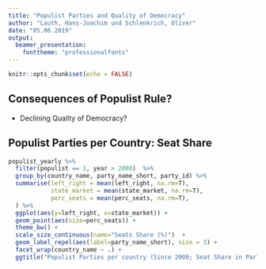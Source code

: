 ```yaml
---
title: "Populist Parties and Quality of Democracy"
author: "Lauth, Hans-Joachim und Schlenkrich, Oliver"
date: "05.06.2019"
output: 
  beamer_presentation:
    fonttheme: "professionalfonts"
---
```


```r
knitr::opts_chunk$set(echo = FALSE)

```

## Consequences of Populist Rule?

- Declining Quality of Democracy?


## Populist Parties per Country: Seat Share

```r

populist_yearly %>% 
  filter(populist == 1, year > 2000)  %>% 
  group_by(country_name, party_name_short, party_id) %>% 
  summarise(left_right = mean(left_right, na.rm=T),
            state_market = mean(state_market, na.rm=T),
            perc_seats = mean(perc_seats, na.rm=T),
  ) %>% 
  ggplot(aes(y=left_right, x=state_market)) +
  geom_point(aes(size=perc_seats)) + 
  theme_bw() +
  scale_size_continuous(name="Seats Share (%)")  +
  geom_label_repel(aes(label=party_name_short), size = 3) +
  facet_wrap(country_name ~ .) +
  ggtitle("Populist Parties per country (Since 2000; Seat Share in Parliament)")

```

